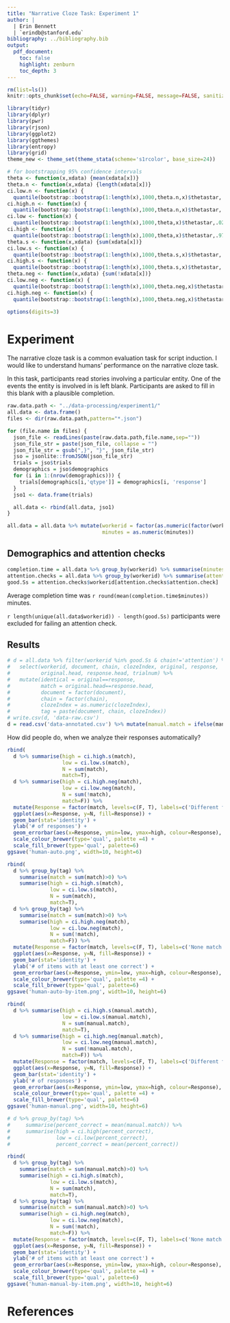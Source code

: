 ```yaml
---
title: "Narrative Cloze Task: Experiment 1"
author: |
  | Erin Bennett
  | `erindb@stanford.edu`
bibliography: ../bibliography.bib
output:
  pdf_document:
    toc: false
    highlight: zenburn
    toc_depth: 3
---
```


```r
rm(list=ls())
knitr::opts_chunk$set(echo=FALSE, warning=FALSE, message=FALSE, sanitiz =TRUE, fig.width=5, fig.height=3)
```

```r
library(tidyr)
library(dplyr)
library(pwr)
library(rjson)
library(ggplot2)
library(ggthemes)
library(entropy)
library(grid)
theme_new <- theme_set(theme_stata(scheme='s1rcolor', base_size=24))

# for bootstrapping 95% confidence intervals
theta <- function(x,xdata) {mean(xdata[x])}
theta.n <- function(x,xdata) {length(xdata[x])}
ci.low.n <- function(x) {
  quantile(bootstrap::bootstrap(1:length(x),1000,theta.n,x)$thetastar,.025)}
ci.high.n <- function(x) {
  quantile(bootstrap::bootstrap(1:length(x),1000,theta.n,x)$thetastar,.975)}
ci.low <- function(x) {
  quantile(bootstrap::bootstrap(1:length(x),1000,theta,x)$thetastar,.025)}
ci.high <- function(x) {
  quantile(bootstrap::bootstrap(1:length(x),1000,theta,x)$thetastar,.975)}
theta.s <- function(x,xdata) {sum(xdata[x])}
ci.low.s <- function(x) {
  quantile(bootstrap::bootstrap(1:length(x),1000,theta.s,x)$thetastar,.025)}
ci.high.s <- function(x) {
  quantile(bootstrap::bootstrap(1:length(x),1000,theta.s,x)$thetastar,.975)}
theta.neg <- function(x,xdata) {sum(!xdata[x])}
ci.low.neg <- function(x) {
  quantile(bootstrap::bootstrap(1:length(x),1000,theta.neg,x)$thetastar,.025)}
ci.high.neg <- function(x) {
  quantile(bootstrap::bootstrap(1:length(x),1000,theta.neg,x)$thetastar,.975)}

options(digits=3)
```

# Experiment

The narrative cloze task is a common evaluation task for script induction. I would like to understand humans' performance on the narrative cloze task.

In this task, participants read stories involving a particular entity. One of the events the entity is involved in is left blank. Participants are asked to fill in this blank with a plausible completion.

```r
raw.data.path <- "../data-processing/experiment1/"
all.data <- data.frame()
files <- dir(raw.data.path,pattern="*.json")

for (file.name in files) {
  json_file <- readLines(paste(raw.data.path,file.name,sep=""))
  json_file_str = paste(json_file, collapse = "")
  json_file_str = gsub(",}", "}", json_file_str)
  jso = jsonlite::fromJSON(json_file_str)
  trials = jso$trials
  demographics = jso$demographics
  for (i in 1:(nrow(demographics))) {
    trials[demographics[i,'qtype']] = demographics[i, 'response']
  }
  jso1 <- data.frame(trials)

  all.data <- rbind(all.data, jso1)
}

all.data = all.data %>% mutate(workerid = factor(as.numeric(factor(workerid))),
                               minutes = as.numeric(minutes))
```

## Demographics and attention checks

<!--

Comments:

```r
print(unique(all.data$comments))
```

Participants thought the study was about:


```r
print(unique(all.data$studyQuestionGuess))
```

-->


```r
completion.time = all.data %>% group_by(workerid) %>% summarise(minutes = mean(minutes)) %>% as.data.frame
attention.checks = all.data %>% group_by(workerid) %>% summarise(attention.check = response[chain=='attention']=='apples') %>% as.data.frame
good.Ss = attention.checks$workerid[attention.checks$attention.check]
```

Average completion time was `r round(mean(completion.time$minutes))` minutes.

`r length(unique(all.data$workerid)) - length(good.Ss)` participants were excluded for failing an attention check.

## Results

```r
# d = all.data %>% filter(workerid %in% good.Ss & chain!='attention') %>%
#   select(workerid, document, chain, clozeIndex, original, response,
#          original.head, response.head, trialnum) %>%
#   mutate(identical = original==response,
#          match = original.head==response.head,
#          document = factor(document),
#          chain = factor(chain),
#          clozeIndex = as.numeric(clozeIndex),
#          tag = paste(document, chain, clozeIndex))
# write.csv(d, 'data-raw.csv')
d = read.csv('data-annotated.csv') %>% mutate(manual.match = ifelse(manual.match=='yes', T, F))
```

How did people do, when we analyze their responses automatically?

```r
rbind(
  d %>% summarise(high = ci.high.s(match),
                  low = ci.low.s(match),
                  N = sum(match),
                  match=T),
  d %>% summarise(high = ci.high.neg(match),
                  low = ci.low.neg(match),
                  N = sum(!match),
                  match=F)) %>%
  mutate(Response = factor(match, levels=c(F, T), labels=c('Different from original', 'Matches original'))) %>%
  ggplot(aes(x=Response, y=N, fill=Response)) +
  geom_bar(stat='identity') +
  ylab('# of responses') +
  geom_errorbar(aes(x=Response, ymin=low, ymax=high, colour=Response), width=0.1) +
  scale_colour_brewer(type='qual', palette =4) +
  scale_fill_brewer(type='qual', palette=6)
ggsave('human-auto.png', width=10, height=6)

rbind(
  d %>% group_by(tag) %>%
    summarise(match = sum(match)>0) %>%
    summarise(high = ci.high.s(match),
              low = ci.low.s(match),
              N = sum(match),
              match=T),
  d %>% group_by(tag) %>%
    summarise(match = sum(match)>0) %>% 
    summarise(high = ci.high.neg(match),
              low = ci.low.neg(match),
              N = sum(!match),
              match=F)) %>%
  mutate(Response = factor(match, levels=c(F, T), labels=c('None match original', 'One matches original'))) %>%
  ggplot(aes(x=Response, y=N, fill=Response)) +
  geom_bar(stat='identity') +
  ylab('# of items with at least one correct') +
  geom_errorbar(aes(x=Response, ymin=low, ymax=high, colour=Response), width=0.1) +
  scale_colour_brewer(type='qual', palette =4) +
  scale_fill_brewer(type='qual', palette=6)
ggsave('human-auto-by-item.png', width=10, height=6)

rbind(
  d %>% summarise(high = ci.high.s(manual.match),
                  low = ci.low.s(manual.match),
                  N = sum(manual.match),
                  match=T),
  d %>% summarise(high = ci.high.neg(manual.match),
                  low = ci.low.neg(manual.match),
                  N = sum(!manual.match),
                  match=F)) %>%
  mutate(Response = factor(match, levels=c(F, T), labels=c('Different from original', 'Matches original'))) %>%
  ggplot(aes(x=Response, y=N, fill=Response)) +
  geom_bar(stat='identity') +
  ylab('# of responses') +
  geom_errorbar(aes(x=Response, ymin=low, ymax=high, colour=Response), width=0.1) +
  scale_colour_brewer(type='qual', palette =4) +
  scale_fill_brewer(type='qual', palette=6)
ggsave('human-manual.png', width=10, height=6)

# d %>% group_by(tag) %>%
#     summarise(percent_correct = mean(manual.match)) %>%
#     summarise(high = ci.high(percent_correct),
#               low = ci.low(percent_correct),
#               percent_correct = mean(percent_correct))

rbind(
  d %>% group_by(tag) %>%
    summarise(match = sum(manual.match)>0) %>%
    summarise(high = ci.high.s(match),
              low = ci.low.s(match),
              N = sum(match),
              match=T),
  d %>% group_by(tag) %>%
    summarise(match = sum(manual.match)>0) %>% 
    summarise(high = ci.high.neg(match),
              low = ci.low.neg(match),
              N = sum(!match),
              match=F)) %>%
  mutate(Response = factor(match, levels=c(F, T), labels=c('None match original', 'One matches original'))) %>%
  ggplot(aes(x=Response, y=N, fill=Response)) +
  geom_bar(stat='identity') +
  ylab('# of items with at least one correct') +
  geom_errorbar(aes(x=Response, ymin=low, ymax=high, colour=Response), width=0.1) +
  scale_colour_brewer(type='qual', palette =4) +
  scale_fill_brewer(type='qual', palette=6)
ggsave('human-manual-by-item.png', width=10, height=6)
```

# References